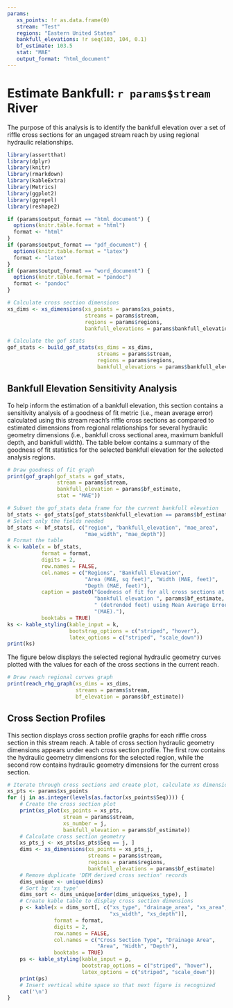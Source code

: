 ```yaml
---
params:
   xs_points: !r as.data.frame(0)
   stream: "Test"
   regions: "Eastern United States"
   bankfull_elevations: !r seq(103, 104, 0.1)
   bf_estimate: 103.5
   stat: "MAE"
   output_format: "html_document"
---
```


# Estimate Bankfull: `r params$stream` River
The purpose of this analysis is to identify the bankfull elevation over a set of riffle cross sections for an ungaged stream reach by using regional hydraulic relationships.

```r
library(assertthat)
library(dplyr)
library(knitr)
library(rmarkdown)
library(kableExtra)
library(Metrics)
library(ggplot2)
library(ggrepel)
library(reshape2)
```

```r
if (params$output_format == "html_document") {
  options(knitr.table.format = "html")
  format <- "html"
}
if (params$output_format == "pdf_document") {
  options(knitr.table.format = "latex")
  format <- "latex"
}
if (params$output_format == "word_document") {
  options(knitr.table.format = "pandoc")
  format <- "pandoc"
}
```

```r
# Calculate cross section dimensions
xs_dims <- xs_dimensions(xs_points = params$xs_points,
                         streams = params$stream,
                         regions = params$regions,
                         bankfull_elevations = params$bankfull_elevations)

# Calculate the gof stats
gof_stats <- build_gof_stats(xs_dims = xs_dims,
                             streams = params$stream,
                             regions = params$regions,
                             bankfull_elevations = params$bankfull_elevations)

```

## Bankfull Elevation Sensitivity Analysis
To help inform the estimation of a bankfull elevation, this section contains a sensitivity analysis of a goodness of fit metric (i.e., mean average error) calculated using this stream reach's riffle cross sections as compared to estimated dimensions from regional relationships for several hydraulic geometry dimensions (i.e., bankfull cross sectional area, maximum bankfull depth, and bankfull width). The table below contains a summary of the goodness of fit statistics for the selected bankfull elevation for the selected analysis regions.

```r
# Draw goodness of fit graph
print(gof_graph(gof_stats = gof_stats,
                stream = params$stream,
                bankfull_elevation = params$bf_estimate,
                stat = "MAE"))
```

```r
# Subset the gof_stats data frame for the current bankfull elevation
bf_stats <- gof_stats[gof_stats$bankfull_elevation == params$bf_estimate, ]
# Select only the fields needed
bf_stats <- bf_stats[, c("region", "bankfull_elevation", "mae_area",
                         "mae_width", "mae_depth")]
# Format the table
k <- kable(x = bf_stats,
           format = format,
           digits = 2,
           row.names = FALSE,
           col.names = c("Regions", "Bankfull Elevation",
                         "Area (MAE, sq feet)", "Width (MAE, feet)",
                         "Depth (MAE, feet)"),
           caption = paste0("Goodness of fit for all cross sections at ",
                            "bankfull elevation ", params$bf_estimate,
                            " (detrended feet) using Mean Average Error ",
                            "(MAE)."),
           booktabs = TRUE)
ks <- kable_styling(kable_input = k,
                    bootstrap_options = c("striped", "hover"),
                    latex_options = c("striped", "scale_down"))
print(ks)
```

The figure below displays the selected regional hydraulic geometry curves plotted with the values for each of the cross sections in the current reach.

```r
# Draw reach regional curves graph
print(reach_rhg_graph(xs_dims = xs_dims,
                      streams = params$stream,
                      bf_elevation = params$bf_estimate))
```

## Cross Section Profiles
This section displays cross section profile graphs for each riffle cross section in this stream reach. A table of cross section hydraulic geometry dimensions appears under each cross section profile. The first row contains the hydraulic geometry dimensions for the selected region, while the second row contains hydraulic geometry dimensions for the current cross section.

```r
# Iterate through cross sections and create plot, calculate xs dimensions, and print RHG table
xs_pts <- params$xs_points
for (j in as.integer(levels(as.factor(xs_points$Seq)))) {
    # Create the cross section plot
    print(xs_plot(xs_points = xs_pts,
                  stream = params$stream,
                  xs_number = j,
                  bankfull_elevation = params$bf_estimate))
    # Calculate cross section geometry
    xs_pts_j <- xs_pts[xs_pts$Seq == j, ]
    dims <- xs_dimensions(xs_points = xs_pts_j,
                          streams = params$stream,
                          regions = params$regions,
                          bankfull_elevations = params$bf_estimate)
    # Remove duplicate 'DEM derived cross section' records
    dims_unique <- unique(dims)
    # Sort by 'xs_type'
    dims_sort <- dims_unique[order(dims_unique$xs_type), ]
    # Create kable table to display cross section dimensions
    p <- kable(x = dims_sort[, c("xs_type", "drainage_area", "xs_area",
                                 "xs_width", "xs_depth")],
               format = format,
               digits = 2,
               row.names = FALSE,
               col.names = c("Cross Section Type", "Drainage Area",
                             "Area", "Width", "Depth"),
               booktabs = TRUE)
    ps <- kable_styling(kable_input = p,
                        bootstrap_options = c("striped", "hover"),
                        latex_options = c("striped", "scale_down"))
    print(ps)
    # Insert vertical white space so that next figure is recognized
    cat('\n')
}
```
